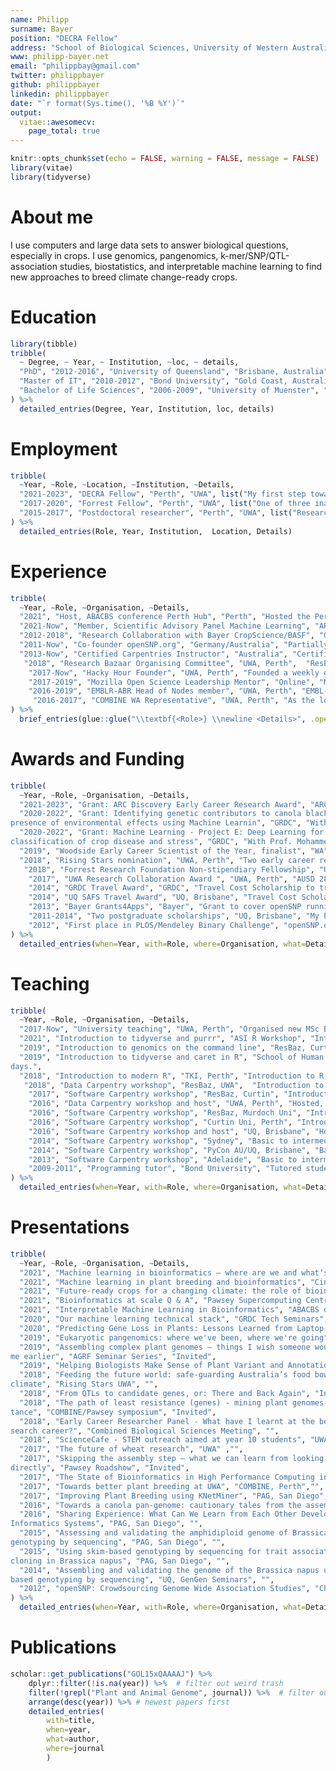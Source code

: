 ---
name: Philipp
surname: Bayer
position: "DECRA Fellow"
address: "School of Biological Sciences, University of Western Australia"
www: philipp-bayer.net
email: "philippbay@gmail.com"
twitter: philippbayer
github: philippbayer
linkedin: philippbayer
date: "`r format(Sys.time(), '%B %Y')`"
output: 
  vitae::awesomecv:
    page_total: true
---

```{r setup, include=FALSE}
knitr::opts_chunk$set(echo = FALSE, warning = FALSE, message = FALSE)
library(vitae)
library(tidyverse)
```

# About me

I use computers and large data sets to answer biological questions, especially in crops. I use genomics, pangenomics, k-mer/SNP/QTL-association studies, biostatistics, and interpretable machine learning to find new approaches to breed climate change-ready crops.

# Education

```{r}
library(tibble)
tribble(
  ~ Degree, ~ Year, ~ Institution, ~loc, ~ details,
  "PhD", "2012-2016", "University of Queensland", "Brisbane, Australia", list('Pure bioinformatics PhD in the Edwards group', 'Developed computational pipeline SkimGBS for cheaper genotyping', 'Worked extensively with industry (Bayer CropScience, later BASF)'), 
  "Master of IT", "2010-2012", "Bond University", "Gold Coast, Australia", list('5x Top of class, 3x Vice-Chancellor List of Academic Excellence, 1x IT Award Academic Excellence', 'Graduated with High Distinction. John Oglethorpe Medal for highest GPA of all IT students graduating'),
  "Bachelor of Life Sciences", "2006-2009", "University of Muenster", "Muenster, Germany", list('Studied general life sciences with a focus on microbiology', 'In my final project I worked on EST-based differential gene expression in seagrasses'),
) %>% 
  detailed_entries(Degree, Year, Institution, loc, details)
```

# Employment

```{r}
tribble(
  ~Year, ~Role, ~Location, ~Institution, ~Details,
  "2021-2023", "DECRA Fellow", "Perth", "UWA", list("My first step towards an independent lab with with AUSD 448k1 in government and AUSD 418k UWA funding", "I am modeling mechanisms of gene loss and birth in crops to learn where new genes come from, and how to avoid loss of agronomically important genes."),
  "2017-2020", "Forrest Fellow", "Perth", "UWA", list("One of three inaugural Forrest Fellows", "Work on genomics of complex plants with Forrest Foundation support", "Supervised three PhD students and four MSc students to completion."),
  "2015-2017", "Postdoctoral researcher", "Perth", "UWA", list("Researched genetics of complex plants with a focus on canola and wheat in Edwards lab", "Worked closely with industry partners to improve their breeding programs", " Supervised two interns, co-supervised four PhD students and one MSc student to completion"),
) %>% 
  detailed_entries(Role, Year, Institution,  Location, Details)
```

\newpage


# Experience

```{r}
tribble(
  ~Year, ~Role, ~Organisation, ~Details,
  "2021", "Host, ABACBS conference Perth Hub", "Perth", "Hosted the Perth hub of the yearly ABACBS conference, chaired genomics session",
  "2021-Now", "Member, Scientific Advisory Panel Machine Learning", "ARDC", "Member of the scientific advisory panel for ongoing machine learning projects supported by the ARDC.",
  "2012-2018", "Research Collaboration with Bayer CropScience/BASF", "Ghent, Belgium", "Continued collaboration with Bayer CropScience on their plant breeding projects",
  "2011-Now", "Co-founder openSNP.org", "Germany/Australia", "Partially wrote and maintain the Ruby on Rails code-base",
  "2013-Now", "Certified Carpentries Instructor", "Australia", "Certified Software Carpentry and Data Carpentry instructor",
   "2018", "Research Bazaar Organising Committee", "UWA, Perth",  "ResBaz is a world-wide three-day festival promoting digital literacy. I organised teachers, drafted the timeplan, designed the web page, raised funding, invited keynote speakers",
    "2017-Now", "Hacky Hour Founder", "UWA, Perth", "Founded a weekly get-together of researchers and staff working with programming and data, doubles as a help-desk for students with programming problems.",
    "2017-2019", "Mozilla Open Science Leadership Mentor", "Online", "Mentored programmers and researchers on how to streamline and grow open science projects",
    "2016-2019", "EMBLR-ABR Head of Nodes member", "UWA, Perth", "EMBL-ABR was an Australian-wide network supporting the technical needs of life sciences researchers",
     "2016-2017", "COMBINE WA Representative", "UWA, Perth", "As the local COMBINE representative I organise or help organise workshops and regular networking events"
) %>% 
  brief_entries(glue::glue("\\textbf{<Role>} \\newline <Details>", .open = "<", .close = ">"), paste0(Year, "\\newline"), .protect = FALSE)
```

# Awards and Funding

```{r}
tribble(
  ~Year, ~Role, ~Organisation, ~Details,
  "2021-2023", "Grant: ARC Discovery Early Career Research Award", "ARC", "Awarded DECRA for 2021-2023. Total funding: AUSD 448,781 and ASUD 418,772 in UWA funding.",
  "2020-2022", "Grant: Identifying genetic contributors to canola blackleg resistance in the
presence of environmental effects using Machine Learnin", "GRDC", "With Prof. Dave Edwards, Prof. Mohammed Bennamoun, Prof. Farid Boussaid, Prof. Jacqueline Batley. Total funding: AUSD 309,524.",
  "2020-2022", "Grant: Machine Learning - Project E: Deep Learning for early detection and
classification of crop disease and stress", "GRDC", "With Prof. Mohammed Bennamoun, Prof. Farid Boussaid, Prof. Dave Edwards, Dr. Nic Taylor. Total funding: AUSD 344,971.",
  "2019", "Woodside Early Career Scientist of the Year, finalist", "WA", "Finalist in Premierʼs Science Awards 2019",
  "2018", "Rising Stars nomination", "UWA, Perth", "Two early career researchers per UWA research school were nominated for Rising Stars, a university-wide event where researchers introduce a public audience to their research.",
   "2018", "Forrest Research Foundation Non-stipendiary Fellowship", "UWA, Perth",  "Three year fellowship to pursue research at UWA, part of the three inaugural Forrest Fellows",
    "2017", "UWA Research Collaboration Award ", "UWA, Perth", "AUSD 28,100 to fund a seagrass microbiome sequencing project.",
    "2014", "GRDC Travel Award", "GRDC", "Travel Cost Scholarship to travel to PAG, USA.",
    "2014", "UQ SAFS Travel Award", "UQ, Brisbane", "Travel Cost Scholarship to travel to PAG, USA.",
    "2013", "Bayer Grants4Apps", "Bayer", "Grant to cover openSNP running costs",
    "2011-2014", "Two postgraduate scholarships", "UQ, Brisbane", "My PhD was supported by two scholarships from UQ for tuition fees and living costs.",
    "2012", "First place in PLOS/Mendeley Binary Challenge", "openSNP.org", "Won first price in a competition aimed towards the advancement of open science",
) %>% 
  detailed_entries(when=Year, with=Role, where=Organisation, what=Details)
```

# Teaching

```{r}
tribble(
  ~Year, ~Role, ~Organisation, ~Details,
  "2017-Now", "University teaching", "UWA, Perth", "Organised new MSc Bioinformatics with new unit, SCIE5003 (advanced bioinformatics). Developed content of SCIE5003 and SCIE4002, taught into both units.",
  "2021", "Introduction to tidyverse and purrr", "ASI R Workshop", "Introducing RStudio, project organisation, basic tidyverse, loops, functions, maps",
  "2019", "Introduction to genomics on the command line", "ResBaz, Curtin", "Introduction to the command line, bioinformatics analyses and pipelines, and basic SNP analysis in R.",
  "2019", "Introduction to tidyverse and caret in R", "School of Human Sciences, UWA", "Introduction to R, tidyverse, ggplot2, caret, and basic statistics in R. Taught over two
days.",
  "2018", "Introduction to modern R", "TKI, Perth", "Introduction to R, tidyverse, ggplot2, and basic statistics approaches in R. Taught over two days.",
   "2018", "Data Carpentry workshop", "ResBaz, UWA",  "Introduction to genomics and shell. Part of the planning committee.",
    "2017", "Software Carpentry workshop", "ResBaz, Curtin", "Introduction to data manipulation using Python.",
    "2016", "Data Carpentry workshop and host", "UWA, Perth", "Hosted, planned, and set up the first Data Carpentry workshop at UWA, taught best data management practices.",
    "2016", "Software Carpentry workshop", "ResBaz, Murdoch Uni", "Introduction to Python and git",
    "2016", "Software Carpentry workshop", "Curtin Uni, Perth", "Introduction to Python and git",
    "2016", "Software Carpentry workshop and host", "UQ, Brisbane", "Hosted, planned, and taught into the first Sofware Carpentry workshop at UQ.",
    "2014", "Software Carpentry workshop", "Sydney", "Basic to intermediate Python.",
    "2014", "Software Carpentry workshop", "PyCon AU/UQ, Brisbane", "Basic to intermediate Python",
    "2013", "Software Carpentry workshop", "Adelaide", "Basic to intermediate Python as assistant",
    "2009-2011", "Programming tutor", "Bond University", "Tutored students in Intro to Programming (Java), Database Management (Oracle/MySQL) and Networks & Applications, held several all-day refresher courses before exams",
) %>% 
  detailed_entries(when=Year, with=Role, where=Organisation, what=Details)
```


# Presentations
```{r}
tribble(
  ~Year, ~Role, ~Organisation, ~Details,
  "2021", "Machine learning in bioinformatics – where are we and whatʼs next?", "CCDM/Curtin University", "Invited talk",
  "2021", "Machine learning in plant breeding and bioinformatics", "Cinvestav/online", "Invited talk",
  "2021", "Future-ready crops for a changing climate: the role of bioinformatics", "UWA DVCR Forrest Fellow series", "Invited talk",
  "2021", "Bioinformatics at scale Q & A", "Pawsey Supercomputing Centre", "Invited",
  "2021", "Interpretable Machine Learning in Bioinformatics", "ABACBS online seminars", "Invited talk",
  "2020", "Our machine learning technical stack", "GRDC Tech Seminars", "",
  "2020", "Predicting Gene Loss in Plants: Lessons Learned from Laptop-Scale Data", "PAG Conference, San Diego", "",
  "2019", "Eukaryotic pangenomics: where we've been, where we're going", "Bayliss Seminar Series", "Invited",
  "2019", "Assembling complex plant genomes – things I wish someone would have told
me earlier", "AGRF Seminar Series", "Invited",
  "2019", "Helping Biologists Make Sense of Plant Variant and Annotation Data", "PAG Conference, San Diego", "",
  "2018", "Feeding the future world: safe-guarding Australiaʼs food bowl in a changing
climate", "Rising Stars UWA", "",
  "2018", "From QTLs to candidate genes, or: There and Back Again", "Institute of Ag seminars", "Invited",
  "2018", "The path of least resistance (genes) - mining plant genomes for disease resis-
tance", "COMBINE/Pawsey symposium", "Invited",
  "2018", "Early Career Researcher Panel - What have I learnt at the beginning of my re-
search career?", "Combined Biological Sciences Meeting", "",
  "2018", "ScienceCafe - STEM outreach aimed at year 10 students", "UWA", "",
  "2017", "The future of wheat research", "UWA" ,"", 
  "2017", "Skipping the assembly step – what we can learn from looking at sequences
directly", "Pawsey Roadshow", "Invited",
  "2017", "The State of Bioinformatics in High Performance Computing in 2017", "HPCAC Conference, Perth", "",
  "2017", "Towards better plant breeding at UWA", "COMBINE, Perth","",
  "2017", "Improving Plant Breeding using KNetMiner", "PAG, San Diego", "",
  "2016", "Towards a canola pan-genome: cautionary tales from the assembly bench", "CCDM, Curtin", "Invited talk",
  "2016", "Sharing Experience: What Can We Learn from Each Other Developing Plant
Informatics Systems", "PAG, San Diego", "",
  "2015", "Assessing and validating the amphidiploid genome of Brassica napus using
genotyping by sequencing", "PAG, San Diego", "",
  "2015", "Using skim-based genotyping by sequencing for trait association and QTL
cloning in Brassica napus", "PAG, San Diego", "",
  "2014", "Assembling and validating the genome of the Brassica napus using skim-
based genotyping by sequencing", "UQ, GenGen Seminars", "",
  "2012", "openSNP: Crowdsourcing Genome Wide Association Studies", "Chaos Communication Congress, Berlin", "",
) %>% 
  detailed_entries(when=Year, with=Role, where=Organisation, what=Details)
```

# Publications

```{r}
scholar::get_publications("GOL15xQAAAAJ") %>% 
    dplyr::filter(!is.na(year)) %>%  # filter out weird trash
    filter(!grepl("Plant and Animal Genome", journal)) %>%  # filter out talks
    arrange(desc(year)) %>% # newest papers first
    detailed_entries(
        with=title,
        when=year,
        what=author,
        where=journal
        )
```

